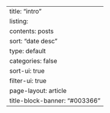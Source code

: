 ---
title: "intro"
listing:
  contents: posts
  sort: "date desc"
  type: default
  categories: false
  sort-ui: true
  filter-ui: true
page-layout: article
title-block-banner: "#003366"
---